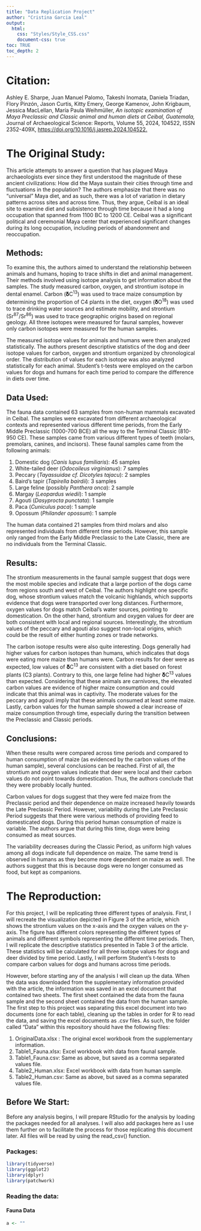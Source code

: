 ```yaml
---
title: "Data Replication Project"
author: "Cristina Garcia Leal"
output:
  html:
    css: "Styles/Style_CSS.css"
    document-css: true
toc: TRUE
toc_depth: 2
---
```


# Citation:

Ashley E. Sharpe, Juan Manuel Palomo, Takeshi Inomata, Daniela Triadan, Flory Pinzón, Jason Curtis, Kitty Emery, George Kamenov, John Krigbaum, Jessica MacLellan, María Paula Weihmüller, *An isotopic examination of Maya Preclassic and Classic animal and human diets at Ceibal, Guatemala,* Journal of Archaeological Science: Reports, Volume 55, 2024, 104522, ISSN 2352-409X, <https://doi.org/10.1016/j.jasrep.2024.104522.>

# The Original Study:

This article attempts to answer a question that has plagued Maya archaeologists ever since they first understood the magnitude of these ancient civilizations: How did the Maya sustain their cities through time and fluctuations in the population? The authors emphasize that there was no "universal" Maya diet, and as such, there was a lot of variation in dietary patterns across sites and across time. Thus, they argue, Ceibal is an ideal site to examine diet and subsistence through time because it had a long occupation that spanned from 1100 BC to 1200 CE. Ceibal was a significant political and ceremonial Maya center that experienced significant changes during its long occupation, including periods of abandonment and reoccupation.

## Methods:

To examine this, the authors aimed to understand the relationship between animals and humans, hoping to trace shifts in diet and animal management. Their methods involved using isotope analysis to get information about the samples. The study measured carbon, oxygen, and strontium isotope in dental enamel. Carbon (𝛅C^13^) was used to trace maize consumption by determining the proportion of C4 plants in the diet, oxygen (𝛅O^18^) was used to trace drinking water sources and estimate mobility, and strontium (Sr^87^/Sr^86^) was used to trace geographic origins based on regional geology. All three isotopes were measured for faunal samples, however only carbon isotopes were measured for the human samples.

The measured isotope values for animals and humans were then analyzed statistically. The authors present descriptive statistics of the dog and deer isotope values for carbon, oxygen and strontium organized by chronological order. The distribution of values for each isotope was also analyzed statistically for each animal. Student's t-tests were employed on the carbon values for dogs and humans for each time period to compare the difference in diets over time.

## Data Used:

The fauna data contained 63 samples from non-human mammals excavated in Ceibal. The samples were excavated from different archaeological contexts and represented various different time periods, from the Early Middle Preclassic (1000-700 BCE) all the way to the Terminal Classic (810-950 CE). These samples came from various different types of teeth (molars, premolars, canines, and incisors). These faunal samples came from the following animals:

1.  Domestic dog (*Canis lupus familiaris*): 45 samples
2.  White-tailed deer (*Odocoileus virginianus*): 7 samples
3.  Peccary (*Tayassuidae cf. Dicotyles tajacu*): 2 samples
4.  Baird’s tapir (*Tapirella bairdii*): 3 samples
5.  Large feline (possibly *Panthera onca*): 2 sample
6.  Margay (*Leopardus wiedii*): 1 sample
7.  Agouti (*Dasyprocta punctata*): 1 sample
8.  Paca (*Cuniculus paca*): 1 sample
9.  Opossum (*Philander opossum*): 1 sample

The human data contained 21 samples from third molars and also represented individuals from different time periods. However, this sample only ranged from the Early Middle Preclassic to the Late Classic, there are no individuals from the Terminal Classic.

## Results:

The strontium measurements in the faunal sample suggest that dogs were the most mobile species and indicate that a large portion of the dogs came from regions south and west of Ceibal. The authors highlight one specific dog, whose strontium values match the volcanic highlands, which supports evidence that dogs were transported over long distances. Furthermore, oxygen values for dogs match Ceibal's water sources, pointing to domestication. On the other hand, strontium and oxygen values for deer are both consistent with local and regional sources. Interestingly, the strontium values of the peccary and agouti also suggest non-local origins, which could be the result of either hunting zones or trade networks.

The carbon isotope results were also quite interesting. Dogs generally had higher values for carbon isotopes than humans, which indicates that dogs were eating more maize than humans were. Carbon results for deer were as expected, low values of 𝛅C^13^ are consistent with a diet based on forest plants (C3 plants). Contrary to this, one large feline had higher 𝛅C^13^ values than expected. Considering that these animals are carnivores, the elevated carbon values are evidence of higher maize consumption and could indicate that this animal was in captivity. The moderate values for the peccary and agouti imply that these animals consumed at least some maize. Lastly, carbon values for the human sample showed a clear increase of maize consumption through time, especially during the transition between the Preclassic and Classic periods.

## Conclusions:

When these results were compared across time periods and compared to human consumption of maize (as evidenced by the carbon values of the human sample), several conclusions can be reached. First of all, the strontium and oxygen values indicate that deer were local and their carbon values do not point towards domestication. Thus, the authors conclude that they were probably locally hunted.

Carbon values for dogs suggest that they were fed maize from the Preclassic period and their dependence on maize increased heavily towards the Late Preclassic Period. However, variability during the Late Preclassic Period suggests that there were various methods of providing feed to domesticated dogs. During this period human consumption of maize is variable. The authors argue that during this time, dogs were being consumed as meat sources.

The variability decreases during the Classic Period, as uniform high values among all dogs indicate full dependence on maize. The same trend is observed in humans as they become more dependent on maize as well. The authors suggest that this is because dogs were no longer consumed as food, but kept as companions.

# The Reproduction:

For this project, I will be replicating three different types of analysis. First, I will recreate the visualization depicted in Figure 3 of the article, which shows the strontium values on the x-axis and the oxygen values on the y-axis. The figure has different colors representing the different types of animals and different symbols representing the different time periods. Then, I will replicate the descriptive statistics presented in Table 3 of the article. These statistics will be calculated for all three isotope values for dogs and deer divided by time period. Lastly, I will perform Student's t-tests to compare carbon values for dogs and humans across time periods.

However, before starting any of the analysis I will clean up the data. When the data was downloaded from the supplementary information provided with the article, the information was saved in an excel document that contained two sheets. The first sheet contained the data from the fauna sample and the second sheet contained the data from the human sample. The first step to this project was separating this excel document into two documents (one for each table), cleaning up the tables in order for R to read the data, and saving the excel documents as .csv files. As such, the folder called "Data" within this repository should have the following files:

1.  OriginalData.xlsx : The original excel workbook from the supplementary information.
2.  Table1_Fauna.xlsx: Excel workbook with data from faunal sample.
3.  Table1_Fauna.csv: Same as above, but saved as a comma separated values file.
4.  Table2_Human.xlsx: Excel workbook with data from human sample.
5.  Table2_Human.csv: Same as above, but saved as a comma separated values file.

## Before We Start:

Before any analysis begins, I will prepare RStudio for the analysis by loading the packages needed for all analyses. I will also add packages here as I use them further on to facilitate the process for those replicating this document later. All files will be read by using the read_csv() function.

### Packages:

```r
library(tidyverse)
library(ggplot2)
library(dplyr)
library(patchwork)

```

### Reading the data:

#### Fauna Data

```r
a <- ""
```
